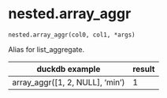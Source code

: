 # nested.array_aggr { #duckops.nested.array_aggr }

`nested.array_aggr(col0, col1, *args)`

Alias for list_aggregate.

| duckdb example | result |
| -------------- | ------ |
| array_aggr([1, 2, NULL], 'min') | 1 |
